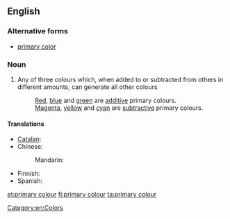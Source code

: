 ==English==

===Alternative forms===
*[[primary color]]

===Noun===
{{wikipedia|primary color}}
{{en-noun|sg=[[primary]] [[colour]]}}

# Any of three colours which, when added to or subtracted from others in different amounts, can generate all other colours
#: [[red|Red]], [[blue]] and [[green]] are [[additive]] primary colours.
#: [[magenta|Magenta]], [[yellow]] and [[cyan]] are [[subtractive]] primary colours.

====Translations====
{{trans-top|any of three colours which can generate all other colours}}
* [[Catalan]]: {{t-|ca|color primari|m}}
* Chinese:
*: Mandarin: {{t-|cmn|原色|tr=yuánsè|sc=Hani}}
{{trans-mid}}
* Finnish: {{t-|fi|pääväri}}
* Spanish: {{t-|es|color primario|m}}
{{trans-bottom}}

[[Category:en:Colors]]

[[et:primary colour]]
[[fi:primary colour]]
[[ta:primary colour]]